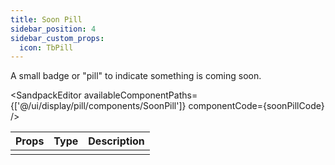 ```yaml
---
title: Soon Pill
sidebar_position: 4
sidebar_custom_props:
  icon: TbPill
---
```



A small badge or "pill" to indicate something is coming soon. 

<Tabs>

<TabItem value="usage" label="Usage" default>

<SandpackEditor
  availableComponentPaths={['@/ui/display/pill/components/SoonPill']}
  componentCode={soonPillCode} 
/>

</TabItem>

<TabItem value="props" label="Props">

<table>
  <thead>
    <tr>
      <th>Props</th>
      <th>Type</th>
      <th>Description</th>
    </tr>
  </thead>

  <tbody>
    <tr>
      <td></td>
      <td></td>
      <td></td>
    </tr>

  </tbody>
  </table>

</TabItem>
</Tabs>

